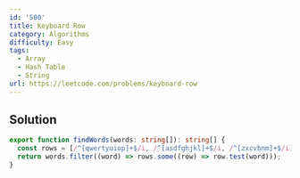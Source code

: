 ```yaml
---
id: '500'
title: Keyboard Row
category: Algorithms
difficulty: Easy
tags:
  - Array
  - Hash Table
  - String
url: https://leetcode.com/problems/keyboard-row
---
```


## Solution

```typescript showLineNumbers
export function findWords(words: string[]): string[] {
  const rows = [/^[qwertyuiop]+$/i, /^[asdfghjkl]+$/i, /^[zxcvbnm]+$/i];
  return words.filter((word) => rows.some((row) => row.test(word)));
}
```
